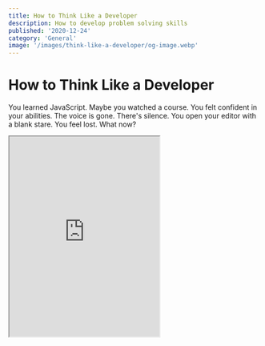 ```yaml
---
title: How to Think Like a Developer
description: How to develop problem solving skills
published: '2020-12-24'
category: 'General'
image: '/images/think-like-a-developer/og-image.webp'
---
```


# How to Think Like a Developer

You learned JavaScript. Maybe you watched a course. You felt confident in your abilities. The voice is gone. There's silence. You open your editor with a blank stare. You feel lost. What now?

<Iframe
  height="400px"
  title="Vanilla Todo"
  src="https://vanilla-todo-examples.netlify.app/05-final-version/"
/>

[Source code](https://github.com/JoysOfCode/vanilla-todo) on GitHub.

## What You'll Learn

- Techniques to help you write code, and break down problems through a practical example of making a todo list
- Why knowing CRUD is important
- Using state to manage data, and update the user interface
- Finding help

## Disillusion

Have you watched a cooking show? The chef makes it look easy. Behind the scenes there's a lot of people responsible for that. Someone needs to scrub the pans, taste test, and style the food before they present it to you. Tutorials are like a cooking show where they can set unrealistic expectations, and make you feel like you don't get it. They give you the false impression the person knows everything. You'll be relieved to know — they don't! They're just great cooks.

Don't compare yourself with the experience of someone else. It takes time and practice.

> _“Talent is a pursued interest. Anything that you're willing to practice, you can do.”_ ― Bob Ross

You might have heard well intentioned things such as _"just go work on projects"_. It's easier said than done. Where do you start?

These are tools, and techniques for your mind to reason about code. I want to give you confidence. Instead of feeling stuck and frustrated, you're going to get excited about learning.

## The Project

I like the idea behind the [TodoMVC](http://todomvc.com/) project. We're going to create a similar todo app. The styles are going to be simple. They're included in the [source code](https://github.com/JoysOfCode/vanilla-todo), so we can focus on what's important.

## Breaking Down Problems

I want you to think for a second. How would you build something like this? The answer may be different based on your experience. We often look at things like they're a black box. _"I don't understand it, so I shouldn't bother"_. Everything is just a sum of it parts. We can break it down into managable pieces.

A todo app is a simple create, read, update, delete ([CRUD](https://en.wikipedia.org/wiki/Create,_read,_update_and_delete)) application. It's the basis of everything. Think of huge sites like Reddit, Instagram, Facebook, or Twitter. It's just a CRUD app with extra sauce.

A todo app has all the right fundamentals. Regardless of language, or framework you're learning. It's a great barometer that shows you how it works.

Your first impulse might be opening your editor and starting to code something up. That's a frequent mistake. Step back for a moment and think of the requirements.

## Requirements

- [ ] Input field for the todo
- [ ] Displaying the todos
- [ ] Create todo
- [ ] Update todo
- [ ] Delete todo

That's it! Nothing crazy. Notice how we're missing the _read_ part of CRUD. We're just going to use an object to keep it simple. We can treat it as our database.

## Getting Started

The best way of learning is through doing. You can use [Codepen](https://codepen.io/pen) to get started.

Avoiding mental hurdles of having to open an editor, and having a quick way to hack on something is great, because it encourages us to play and learn.

## The User Input

Let's just add an input.

```html:index.html
<input
  type="text"
  class="todo-input"
  placeholder="What needs to be done?"
  data-input
/>
```

[Data attributes](https://developer.mozilla.org/en-US/docs/Learn/HTML/Howto/Use_data_attributes) allow us to store extra information on HTML elements in the form of `data-*` where _star_ could be named anything.

I prefer to use data attribute to hook into things with JavaScript over _id_ that should be unique, or _class_ because class names could change since they're used for styles.

## Reading the Value

Say we don't know anything about the [DOM](https://developer.mozilla.org/en-US/docs/Web/API/Document_Object_Model) (Document Object Model). The DOM might be a metaphor for something else you're having trouble with. You might not even known how to _select_ the element itself.

Are we just stuck? You might be tempted to watch a video. I've even seen people drop everything, and go spend weeks on a course. They're both valid ways to learn.

Let's practice troubleshooting instead. We can always go the path of least resistance if we don't understand the answers. I find bad documentation is the leading cause in why we avoid doing it.

We can just tell the search engine what we want. In this case _"How do I select an element in JavaScript"_, or _"How do I get the value from an input field in JavaScript?"_. You also don't have to be that verbose. The search engine isn't human. Use keywords such as _"JavaScript select element"_, or _"JavaScript input value"_.

You'll often find great [Stack Overflow](https://stackoverflow.com/) threads. The only caution is try finding a recent one since the language evolves. This is not just true for JavaScript.

Select the input element:

```js:app.js
const inputEl = document.querySelector('[data-add]')
```

```js:example.js
const inputValue = inputEl.value
```

You're actively learning, and problem solving just like you'd do on the job. This makes it stick.

## Thinking in Data Structures

Looking at a problem might feel the same as looking at abstract art. There's confusion around how we display, and update the data based on some user action. It would be easier if we had a place to store the `state` of our app.

It could hold our todos. For example we can keep track if they're completed so we can `filter` them later based on criteria. We can keep track how many there are by using the `length` property.

A state for our todos might look like this:

```js:app.js
let todos = [
  {
    id: 1,
    todo: 'Refund Cyberpunk',
    completed: false,
  },
  {
    id: 2,
    todo: 'Pre-order KFConsole',
    completed: false,
  },
]
```

We can quickly model the state of our app how we want. I hope you see how coding can be creative. There's no rigid rules how this should work. It's just a concept.

This is also known as having a [single source of truth](https://en.wikipedia.org/wiki/Single_source_of_truth). You're going to hear this one a lot.

## See How it Looks First

It's easier to see how things should look first. After that it's easier to translate to code. I always do this first. When it's complete, you can remove it. This way you always have a reference to what you're doing.

Our HTML for the todo list might look something like:

```html:index.html
<div class="todos" data-todos>
  <ul>
    <li class="todo" data-todo="1">
      <input class="todo-checkbox" type="checkbox" />
      <label class="todo-label" data-todo-label>Refund Cyberpunk</label>
    </li>

    <li class="todo" data-todo="2">
      <input class="todo-checkbox" type="checkbox" />
      <label class="todo-label" data-todo-label>Pre-order KFConsole</label>
    </li>
  </ul>
</div>
```

Note: I'm keeping the markup to a minimum. You should be more conscious when working on your own projects, so it's accessible.

## Displaying Todos

<Iframe
  height="400px"
  title="Vanilla Todo"
  src="https://vanilla-todo-examples.netlify.app/01-show-todos/"
/>

The next thing to do is loop over our todo list items and display them:

```js:app.js
const todosHTML = `
  <ul>
    ${todos.map(({ id, todo }) => {
      return `
        <li class="todo" data-todo="${id}">
          <input class="todo-checkbox" type="checkbox">
          <label class="todo-label" data-todo-label>${todo}</label>
        </li>
      `
    }).join(' ')}
  </ul>
`
```

Instead of creating the elements using `document.createElement` we're using [template literals](https://developer.mozilla.org/en-US/docs/Web/JavaScript/Reference/Template_literals) to keep it simple.

Here I'm just picking values I want being `id`, `todo` from the `todos` object. The `join` is required because `map` returns an array, which we need to turn into a string. For example `['Todo', 'Todo'].join(' ')` would return `'Todo Todo'`.

Always `console.log` things to see what they are.

Here's how we grab the output, and display todos inside it:

```js:app.js
const inputEl = document.querySelector('[data-input]')
const todoListEl = document.querySelector('[data-todos]')

const todosHTML = `
  <ul>
    ${todos.map(({ id, todo }) => {
      return `
        <li class="todo" data-todo="${id}">
          <input class="todo-checkbox" type="checkbox">
          <label class="todo-label" data-todo-label>${todo}</label>
        </li>
      `
    }).join(' ')}
  </ul>
`

todoListEl.innerHTML = todosHTML
```

**It's tempting to want to break things into neat functions and doubting if what you're doing is right. Don't. Focus on making your code work first. You can improve it later.**

Great job! I hope everything so far makes sense.

## Wishful Thinking

You're close to an artist in the way which you can express yourself through code. You can make up anything, and make things work the way you want. There's no right or wrong. **Instead of clean code, focus on working code.** You're always going to learn, and cringe the month later at your old code.

"Wishful thinking" is a great practice where you write code such as a function like it has already been done, and you return later to implement it.

For example `updateUI` where it clears the todo input field, creates an updated _"template"_ of todos to display in the browser that we can use anywhere we need to update the user interface. How cool is that? You just made that up from your mind 🤯

```js:app.js
function updateUI() {
  inputEl.value = ''

  const todosHTML = `
    <ul>
      ${todos
        .map(({ id, todo }) => {
          return `
            <li class="todo" data-todo="${id}">
              <input class="todo-checkbox" type="checkbox">
              <label class="todo-label" data-todo-label>${todo}</label>
            </li>
          `
        })
        .join(' ')}
    </ul>
  `

  todoListEl.innerHTML = todosHTML
}
```

## Pseudocode

Another great technique is writing [pseudocode](https://en.wikipedia.org/wiki/Pseudocode) to help us think through a problem. While pseudocode by definition is "a notation resembling a simplified programming language" — we can just write comments.

```js:app.js
function addTodo() {
  // do nothing if input is empty

  // create a todo object with id, todo, completed

  // push the todo to todos

  // update the user interface
}
```

## Create Todo

<Iframe
  height="400px"
  title="Vanilla Todo"
  src="https://vanilla-todo-examples.netlify.app/02-create-todo/"
/>

Let's implement it:

```js:app.js
function addTodo() {
  if (!inputEl.value) return

  const todo = {
    id: todos.length + 1,
    todo: inputEl.value,
    completed: false
  }

  todos.push(todo)

  updateUI()
}
```

First we check if the input is empty, if so we don't do anything. We only have to grab the latest input value, and push the same formatted object to our list of `todos`. We get the `id` by looking at how many todos we have. After we modify our state, we pass whatever current `todos` are to `updateUI` to update the user interface.

Let's make it so that our todo gets added when the user presses _enter_. We already have the reference to `inputEl`.

Let's add a `keypress` event listener:

```js:app.js
inputEl.addEventListener('keypress', (event) => {
  if (event.key === 'Enter') {
    addTodo()
  }
})
```

That's it!

## Update Todo

<Iframe
  height="400px"
  title="Vanilla Todo"
  src="https://vanilla-todo-examples.netlify.app/03-update-todo/"
/>

It's not enough to just read something once, and think you get it. It takes deliberate effort to try it out yourself until you understand it.

Since we're creating elements on the fly, it's not that straightforward to add event listeners to them. We have to add them after they've been created.

We could loop over each element to attach event listeners, but it's easier to use [event delagation](https://javascript.info/event-delegation).

It's great when you have a lot of elements. Event delegation is having a listener on the parent, instead of it's children. We can determine what todo item we clicked on.

For editing the todo:

- I want the update input to be hidden by default
- When we click on the button I want it to hide the todo input, and show the update input
- Update the todo input text as we type, so after we're done we can see the change
- If we click outside the update input, or it loses focus we're done editing so we hide the update input, and show the todo input
- Update `todos` state

You can see this in the finished version. It's similar to TodoMVC. Only I'm avoiding making it look fancy, so we don't have to think about the styles. When we break things down, everything is a lot more managable.

Let's add an input, and update button:

```js:app.js
function updateUI() {
  inputEl.value = ''

  const todosHTML = `
    <ul>
      ${todos
        .map(({ id, todo }) => {
          return `
            <li class="todo" data-todo="${id}">
              <input class="todo-checkbox" type="checkbox">
              <label class="todo-label" data-todo-label>${todo}</label>

              <input class="todo-update" style="display: none" data-update-input />
              <button class="todo-update-toggle" data-update-btn>✏️</button>
            </li>
          `
        })
        .join(' ')}
    </ul>
  `

  todoListEl.innerHTML = todosHTML
}
```

I'm adding inline styles here for simplicity. In the final version they're located in the stylesheet for `.todo-update` styles.

Our goal is to be able to click on the button, and grab the reference to the `id`, along with the value of the update input that we can send to `updateTodo` that's going to accept `todoId` and `updatedTodoValue` as arguments so it updates our state and user interface.

The event handler has to come after we update state:

```js:app.js
function updateUI() {
  inputEl.value = ''

  const todosHTML = `
    <ul>
      ${todos
        .map(({ id, todo }) => {
          return `
          <li class="todo" data-todo="${id}">
            <input class="todo-checkbox" type="checkbox">
            <label class="todo-label" data-todo-label>${todo}</label>

            <input class="todo-update" style="display: none" data-update-input />
            <button class="todo-update-toggle" data-update-btn>✏️</button>
          </li>
        `
        })
        .join(' ')}
    </ul>
  `

  todoListEl.innerHTML = todosHTML

  todoListEl.onmouseover = () => {
    // ...
  }
}
```

We're using an event handler `element.onmouseover`, instead of an event listener `element.addEventListener('mouseover', callback)` so we don't have to clean it up each time doing `element.removeEventListener('mouseover', callback)`. And the reason behind why `mouseover` is so we can immediately set things like event handlers.

It's going to give us access to the `event` object which we get `event.target` from. To know which todo the user clicked on, we're going to use the `closest` method to get the parent element. With that we can query and element inside, and do whatever. If you're confused at any point, remember to `console.log` everything.

```js:app.js
function updateUI() {
  // ...

  todoListEl.onmouseover = ({ target }) => {
    // get the closest parent which is going to be <li>...</li>
    const parentEl = target.closest('[data-todo]')

    // if there's no parent do nothing
    if (!parentEl) return

    // get the id by accessing the data attribute value
    // for example data-todo='1'
    const todoId = +parentEl.dataset.todo

    // query the label, input, button elements
    const labelEl = parentEl.querySelector('[data-todo-label]')
    const inputEl = parentEl.querySelector('[data-update-input]')
    const btnUpdateEl = parentEl.querySelector('[data-update-btn]')

    // when we click the pencil show the update input
    // and hide the todo label
    btnUpdateEl.onclick = () => {
      labelEl.style.display = 'none'
      inputEl.style.display = 'inline'

      // places the cursor in the input
      // for a greater user experience
      inputEl.focus()
    }

    // update the todo label to match the change
    inputEl.onkeyup = () => {
      labelEl.innerText = inputEl.value
    }

    // when the input loses focus hide the update input
    // and show the todo label again
    inputEl.onblur = () => {
      labelEl.style.display = 'inline'
      inputEl.style.display = 'none'

      // clear the input
      inputEl.value = ''

      // update todos state
      const updatedTodos = updateTodo(todoId, inputEl.value)
      todos = updatedTodos
    }
  }
}
```

Take a stretch! Let it sink in. Another great advice is if you can't figure out something, take a break. Your brain is going to work on the problem in the background.

I'm going to explain how `updateTodo` works:

```js:app.js
function updateTodo(todoId, updatedTodoValue) {
  return todos.map((todo) => {
    if (todoId === todo.id) {
      return {
        ...todo,
        todo: updatedTodoValue,
      }
    }

    return {
      ...todo,
    }
  })
}
```

Let's break it down. To update a todo item we need to know which todo we need to update. We need to pass it the `todoId`, and `updatedTodoValue` to replace the old todo.

**Focus at the problem at hand. Take what you don't understand, and isolate it in a separate environment.**

```js:example.js
let todos = [
  {
    id: 1,
    todo: 'Refund Cyberpunk',
    completed: false
  },
  {
    id: 2,
    todo: 'Pre-order KFConsole',
    completed: false
  }
]
```

How do we update this? We not only have to update the todo, but keep the _rest_. Let's just hardcode the `id` so we know it works.

```js:example.js
todos.map(todo => {
  if (todo.id === 1) {
    console.log(todo)
  }
})
```

Alright, we get our todo! Now we need to update the `todo` in our object:

```js:example.js
todos.map(todo => {
  if (todo.id === 1) {
    return {
      todo: 'Edited todo'
    }
  }
})
```

But notice the object structure changed:

```js:example.js
[
  {
    todo: 'Edited todo'
  }
]
```

What we have to do is keep the other keys on the todo object such as `id` and `completed`, and just modify the `todo` key:

```js:example.js
todos.map(todo => {
  if (todo.id === 1) {
    return {
      ...todo,
      todo: 'Edited todo'
    }
  }
})
```

We can achieve this by using the [spread operator](https://developer.mozilla.org/en-US/docs/Web/JavaScript/Reference/Operators/Spread_syntax).

```js:example.js
[
  {
    id: 1,
    todo: 'Edited todo',
    completed: false
  }
]
```

The order of the keys you're going to see in the output is going to be sorted alphabetical. We're not done yet! You might have noticed in the output that our other todo item is `undefined`. It's a similar problem, we're not saying it to include the _rest_.

```js:example.js
todos.map(todo => {
  if (todo.id === 1) {
    return {
      ...todo,
      todo: 'Edited todo'
    }
  }

  return {
    ...todo
  }
})
```

Let's repeat:

- We loop over each `todo` item
- Modify the one that matched our `id` and return it
- Return the rest of the `todo` items

To make it even more clear to someone else reading the code we could write it as:

```js:example.js
todos.map(todo => {
  let editedTodo = {}

  if (todo.id === 1) {
    editedTodo = {
      ...todo,
      todo: 'Edited todo'
    }
  }

  return {
    ...todo,
    ...editedTodo,
  }
})
```

Keep in mind, the order in which we return them is important!

## Delete Todo

<Iframe
  height="400px"
  title="Vanilla Todo"
  src="https://vanilla-todo-examples.netlify.app/04-delete-todo/"
/>

Great job! This part is going to be easy in comparison. We just need to pass in the todo _id_, and _filter_ the todo items. Then update the user interface.

Let's update our "template" with a delete button:

```js:app.js
function updateUI() {
  // ...
  const todosHTML = `
    <ul>
      ${todos
        .map(({ id, todo }) => {
          return `
          <li class="todo" data-todo="${id}">
            <input class="todo-checkbox" type="checkbox">
            <label class="todo-label" data-todo-label>${todo}</label>

            <input class="todo-update" style="display: none" data-update-input />
            <button class="todo-update-toggle" data-update-btn>✏️</button>

            <button class="todo-delete" data-delete-btn>❌</button>
          </li>
        `
        })
        .join(' ')}
    </ul>
  `
  // ...
}
```

Next we need to query the delete button, and give it an event handler:

```js:app.js
function updateUI() {
  // ...

  todoListEl.onmouseover = ({ target }) => {
    // ...
    const btnDeleteEl = parentEl.querySelector('[data-delete-btn]')
    btnDeleteEl.onclick = () => deleteTodo(todoId)
    // ...
  }
}
```

Lastly, this is how deleting a todo works:

```js:app.js
function deleteTodo(todoId) {
  const filteredTodos = todos.filter(todo => todoId !== todo.id)
  todos = filteredTodos

  updateUI()
}
```

We didn't have to write it out first. We used _"wishful thinking"_.

Great job, we're done! 🎉

## Finding Project Ideas

Here are some resources:

- [JavaScript 30 ― Build 30 things in 30 Days](https://javascript30.com/)
- [100+ Javascript Projects Ideas](https://github.com/romeojeremiah/javascript-projects-for-beginners)
- [Practical JavaScript Project Ideas](https://simplestepscode.com/javascript-project-ideas/)
- [Vanilla Web Projects](https://github.com/bradtraversy/vanillawebprojects)

You don't have to master JavaScript. Do a couple of projects to get confident. That way you get an idea what problems frameworks solve.

## Reading Documentation

Don't be afraid of reading documentation. The [MDN Web Docs](https://developer.mozilla.org/en-US/) are your best friend if you want to learn how things work. Let's say you want to learn about the array method [map](https://developer.mozilla.org/en-US/docs/Web/JavaScript/Reference/Global_Objects/Array/map).

Sometimes reading documentation can be tricky. Take for example the syntax examples MDN gives you.

```js:example.js
let newArray = arr.map(callback(currentValue[, index[, array]]) {
  // return element for newArray, after executing something
}[, thisArg])
```

The first line with the brackets might be confusing. It's not JavaScript. It just means those `index`, `array` parameters are optional including `thisArg`.

This might look intidimating, but if we look at the examples we don't use half of the arguments. It just informs us what `map` accepts.

```js:example.js
[1, 2, 3, 4].map(number => console.log(number))
```

When documentation isn't helpful, you can look at code on GitHub. Great projects also tend to have an examples folder in their repository. Write down questions for each line of code you don't understand.

## Finding Help

You're going to encounter code you don't understand all the time. Take what you don't understand, and research it. If you don't know what the piece of code is doing you can ask on [Discord](https://discord.com/). Here's a list of [awesome discord communities](https://github.com/mhxion/awesome-discord-communities). You don't need to ask for permission to ask questions. Just be polite, and maybe read the guidelines of the server before you do.

## Closing Thoughts

Don't think you understand something just because you watched it.

If you don't understand something, practice doing it. Let me explain. You don't want to practice remembering syntax. You can look that up. Practice the steps in your mind. Breaking things down into managable chunks. Your code could look completely different, but if it works be proud.

As a challenge you can display how many uncompleted todos are left, add the ability to filter by _active_, _completed_, and _all_. You could also learn the [localStorage API](https://developer.mozilla.org/en-US/docs/Web/API/Window/localStorage) so you can preserve them through page reload.

Even the most complicated piece of code starts with a single line of code. This is how to get into the mindset of a developer.

I wish you luck!
